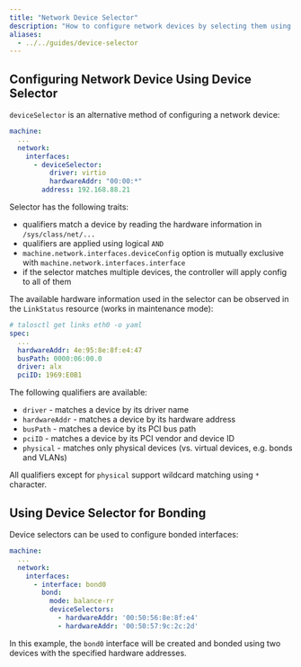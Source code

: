 ```yaml
---
title: "Network Device Selector"
description: "How to configure network devices by selecting them using hardware information"
aliases:
  - ../../guides/device-selector
---
```


## Configuring Network Device Using Device Selector

`deviceSelector` is an alternative method of configuring a network device:

```yaml
machine:
  ...
  network:
    interfaces:
      - deviceSelector:
          driver: virtio
          hardwareAddr: "00:00:*"
        address: 192.168.88.21
```

Selector has the following traits:

- qualifiers match a device by reading the hardware information in `/sys/class/net/...`
- qualifiers are applied using logical `AND`
- `machine.network.interfaces.deviceConfig` option is mutually exclusive with `machine.network.interfaces.interface`
- if the selector matches multiple devices, the controller will apply config to all of them

The available hardware information used in the selector can be observed in the `LinkStatus` resource (works in maintenance mode):

```yaml
# talosctl get links eth0 -o yaml
spec:
  ...
  hardwareAddr: 4e:95:8e:8f:e4:47
  busPath: 0000:06:00.0
  driver: alx
  pciID: 1969:E0B1
```

The following qualifiers are available:

- `driver` - matches a device by its driver name
- `hardwareAddr` - matches a device by its hardware address
- `busPath` - matches a device by its PCI bus path
- `pciID` - matches a device by its PCI vendor and device ID
- `physical` - matches only physical devices (vs. virtual devices, e.g. bonds and VLANs)

All qualifiers except for `physical` support wildcard matching using `*` character.

## Using Device Selector for Bonding

Device selectors can be used to configure bonded interfaces:

```yaml
machine:
  ...
  network:
    interfaces:
      - interface: bond0
        bond:
          mode: balance-rr
          deviceSelectors:
            - hardwareAddr: '00:50:56:8e:8f:e4'
            - hardwareAddr: '00:50:57:9c:2c:2d'
```

In this example, the `bond0` interface will be created and bonded using two devices with the specified hardware addresses.
